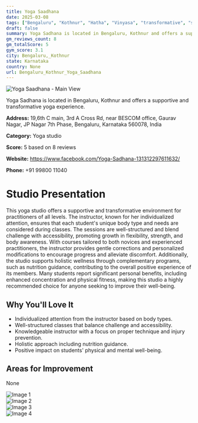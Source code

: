 ```yaml
---
title: Yoga Saadhana
date: 2025-03-08
tags: ["Bengaluru", "Kothnur", "Hatha", "Vinyasa", "transformative", "supportive", "Bengaluru, Kothnur"]  
draft: false
summary: Yoga Sadhana is located in Bengaluru, Kothnur and offers a supportive and transformative yoga experience.
gm_reviews_count: 8
gm_totalScore: 5
gym_score: 3.1
city: Bengaluru,_Kothnur
state: Karnataka
country: None
url: Bengaluru_Kothnur_Yoga_Saadhana
---
```


<div className="aspect-[16/9] relative my-8">
  <img 
    src="https://lh5.googleusercontent.com/p/AF1QipMMvY-hkCHDiUQu6540xz4NOQ-uO4I-oAzzyHy0=w1920-h1080-k-no"
    alt="Yoga Saadhana - Main View"
    className="object-cover absolute inset-0 w-full h-full rounded-lg"
  />
</div>

Yoga Sadhana is located in Bengaluru, Kothnur and offers a supportive and transformative yoga experience.

**Address:** 19,6th C main, 3rd A Cross Rd, near BESCOM office, Gaurav Nagar, JP Nagar 7th Phase, Bengaluru, Karnataka 560078, India

**Category:** Yoga studio

**Score:** 5 based on 8 reviews

**Website:** https://www.facebook.com/Yoga-Sadhana-131312297611632/

**Phone:** +91 99800 11040

# Studio Presentation

This yoga studio offers a supportive and transformative environment for practitioners of all levels. The instructor, known for her individualized attention, ensures that each student's unique body type and needs are considered during classes. The sessions are well-structured and blend challenge with accessibility, promoting growth in flexibility, strength, and body awareness. With courses tailored to both novices and experienced practitioners, the instructor provides gentle corrections and personalized modifications to encourage progress and alleviate discomfort. Additionally, the studio supports holistic wellness through complementary programs, such as nutrition guidance, contributing to the overall positive experience of its members. Many students report significant personal benefits, including enhanced concentration and physical fitness, making this studio a highly recommended choice for anyone seeking to improve their well-being.

## Why You'll Love It

- Individualized attention from the instructor based on body types.
- Well-structured classes that balance challenge and accessibility.
- Knowledgeable instructor with a focus on proper technique and injury prevention.
- Holistic approach including nutrition guidance.
- Positive impact on students' physical and mental well-being.

## Areas for Improvement

None

<div className="grid grid-cols-1 xl:grid-cols-2 gap-4 my-8">
<div className="aspect-[4/3] relative"><img src="https://lh5.googleusercontent.com/p/AF1QipN6sKXc91RZ-n1hCmCF1Ws6oiShAGBu5lpHIl3E=w1920-h1080-k-no" alt="Image 1" className="object-cover absolute inset-0 w-full h-full rounded-lg" /></div>
<div className="aspect-[4/3] relative"><img src="https://lh5.googleusercontent.com/p/AF1QipPd5lAg2qo9vIpvl7SZe2jhJiaKjPSzUCFJJ_P7=w1920-h1080-k-no" alt="Image 2" className="object-cover absolute inset-0 w-full h-full rounded-lg" /></div>
<div className="aspect-[4/3] relative"><img src="https://lh5.googleusercontent.com/p/AF1QipMi8z9KCcKUI0oVyzORHlWtMsyK-HtfdHdRU7R0=w1920-h1080-k-no" alt="Image 3" className="object-cover absolute inset-0 w-full h-full rounded-lg" /></div>
<div className="aspect-[4/3] relative"><img src="https://lh5.googleusercontent.com/p/AF1QipNLF7AvVxpZ2jyxaxme3mME-UNK_fb-AYEzHo4p=w1920-h1080-k-no" alt="Image 4" className="object-cover absolute inset-0 w-full h-full rounded-lg" /></div>
</div>